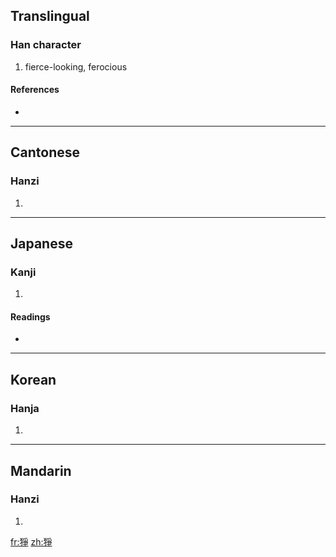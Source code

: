 {{also|狰}}
==Translingual==

===Han character===
{{Han char|rn=94|rad=犬|as=08|sn=11|four=4225<sub>7</sub>|canj=大竹月尸木 (KHBSD)}}

# fierce-looking, ferocious

====References====
* {{Han ref|kx=0713.230|dkj=20495|dj=1125.170|hdz=21354.041|uh=7319|ud=29465|bh=B275|bd=45685}}

----

==Cantonese==

===Hanzi===
{{yue-hanzi|jyut=|y=jaang1, jang1|sim=狰}}

# {{defn|Cantonese|sort=犬08}}

----

==Japanese==

===Kanji===
{{ja-kanji|grade=|rs=犬08}}

# {{defn|Japanese|sort=犬08}}

====Readings====
* {{ja-readings|on=[[そう]] (sō), [[しょう]] (shō), [[じょう]] (jō)|kun=|nanori=}}

----

==Korean==

===Hanja===
{{ko-hanja|hangeul=쟁|eumhun=|rv=jaeng|mr=chaeng|y=cayng}}

# {{defn|Korean|sort=犬08}}

----

==Mandarin==

===Hanzi===
{{cmn-hanzi|sim=狰|pin=[[zhēng]] ([[zheng1]])|wg=cheng<sup>1</sup>}}

# {{defn|Mandarin|sort=犬08}}

[[fr:猙]]
[[zh:猙]]